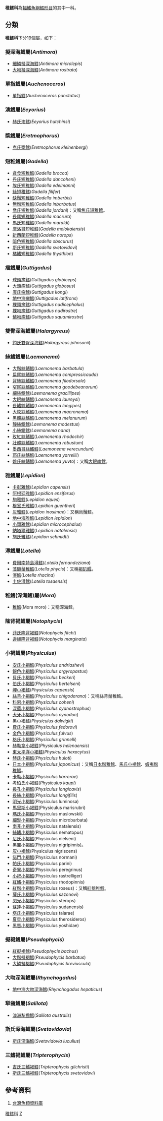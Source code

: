 {{Automatic taxobox
| taxon = Moridae
| image = Gadella imberbis.jpg
| image_caption = ''Gadella imberbis''
| authority = 
| subdivision_ranks = [[屬|屬]]
| subdivision = 
*見內文
}}
'''稚鱈科'''為[[輻鰭魚綱|輻鰭魚綱]][[鱈形目|鱈形目]]的其中一科。
==分類==
'''稚鱈科'''下分19個屬，如下：
===擬深海鱈屬(''Antimora'')===
*[[細鱗擬深海鱈|細鱗擬深海鱈]](''Antimora microlepis'')
*[[大吻擬深海鱈|大吻擬深海鱈]](''Antimora rostrata'')

===單指鱈屬(''Auchenoceros'')===
*[[單指鱈|單指鱈]](''Auchenoceros punctatus'')

===澳鱈屬(''Eeyorius'')===
*[[赫氏澳鱈|赫氏澳鱈]](''Eeyorius hutchinsi'')

===槳鱈屬(''Eretmophorus'')===
*[[克氏槳鱈|克氏槳鱈]](''Eretmophorus kleinenbergi'')

===短稚鱈屬(''Gadella'')===
*[[貪食短稚鱈|貪食短稚鱈]](''Gadella brocca'')
*[[丹氏短稚鱈|丹氏短稚鱈]](''Gadella dancoheni'')
*[[埃氏短稚鱈|埃氏短稚鱈]](''Gadella edelmanni'')
*[[絲短稚鱈|絲短稚鱈]](''Gadella filifer'')
*[[缺鬚短稚鱈|缺鬚短稚鱈]](''Gadella imberbis'')
*[[無鬚短稚鱈|無鬚短稚鱈]](''Gadella inbarbatus'')
*[[喬氏短稚鱈|喬氏短稚鱈]](''Gadella jordani'')：又稱[[焦氏短稚鳕|焦氏短稚鳕]]。
*[[長尾短稚鱈|長尾短稚鱈]](''Gadella macrura'')
*[[馬氏短稚鱈|馬氏短稚鱈]](''Gadella maraldi'')
*[[摩洛哥短稚鱈|摩洛哥短稚鱈]](''Gadella molokaiensis'')
*[[新西蘭短稚鱈|新西蘭短稚鱈]](''Gadella norops'')
*[[暗色短稚鱈|暗色短稚鱈]](''Gadella obscurus'')
*[[斯氏短稚鱈|斯氏短稚鱈]](''Gadella svetovidovi'')
*[[橘鰭短稚鱈|橘鰭短稚鱈]](''Gadella thysthlon'')

===瘤鱈屬(''Guttigadus'')===
*[[球頭瘤鱈|球頭瘤鱈]](''Guttigadus globiceps'')
*[[大頭瘤鱈|大頭瘤鱈]](''Guttigadus globosus'')
*[[康氏瘤鱈|康氏瘤鱈]](''Guttigadus kongi'')
*[[地中海瘤鱈|地中海瘤鱈]](''Guttigadus latifrons'')
*[[裸頭瘤鱈|裸頭瘤鱈]](''Guttigadus nudicephalus'')
*[[裸吻瘤鱈|裸吻瘤鱈]](''Guttigadus nudirostre'')
*[[鱗吻瘤鱈|鱗吻瘤鱈]](''Guttigadus squamirostre'')
===雙臀深海鱈屬(''Halargyreus'')===
*[[約氏雙臀深海鱈|約氏雙臀深海鱈]](''Halargyreus johnsonii'')

===絲鰭鱈屬(''Laemonema'')===
*[[大鬚絲鰭鱈|大鬚絲鰭鱈]](''Laemonema barbatula'')
*[[扁尾絲鰭鱈|扁尾絲鰭鱈]](''Laemonema compressicauda'')
*[[背絲絲鰭鱈|背絲絲鰭鱈]](''Laemonema filodorsale'')
*[[窄尾絲鰭鱈|窄尾絲鰭鱈]](''Laemonema goodebeanorum'')
*[[細絲鰭鱈|細絲鰭鱈]](''Laemonema gracillipes'')
*[[大眼絲鰭鱈|大眼絲鰭鱈]](''Laemonema laureysi'')
*[[長鰭絲鰭鱈|長鰭絲鰭鱈]](''Laemonema longipes'')
*[[大紋絲鰭鱈|大紋絲鰭鱈]](''Laemonema macronema'')
*[[黑體絲鰭鱈|黑體絲鰭鱈]](''Laemonema melanurum'')
*[[靜絲鰭鱈|靜絲鰭鱈]](''Laemonema modestus'')
*[[小絲鰭鱈|小絲鰭鱈]](''Laemonema nana'')
*[[玫紅絲鰭鱈|玫紅絲鰭鱈]](''Laemonema rhodochir'')
*[[壯體絲鰭鱈|壯體絲鰭鱈]](''Laemonema robustum'')
*[[墨西哥絲鰭鱈|墨西哥絲鰭鱈]](''Laemonema verecundum'')
*[[耶氏絲鰭鱈|耶氏絲鰭鱈]](''Laemonema yarrellii'')
*[[姚氏絲鰭鱈|姚氏絲鰭鱈]](''Laemonema yuvto'')：又稱[[大眼南鱈|大眼南鱈]]。

===雅鱈屬(''Lepidion'')===
*[[卡彭雅鱈|卡彭雅鱈]](''Lepidion capensis'')
*[[阿根廷雅鱈|阿根廷雅鱈]](''Lepidion ensiferus'')
*[[駒雅鱈|駒雅鱈]](''Lepidion eques'')
*[[根室氏雅鱈|根室氏雅鱈]](''Lepidion guentheri'')
*[[灰雅鱈|灰雅鱈]](''Lepidion inosimae'')：又稱烏鬚鱈。
*[[地中海雅鱈|地中海雅鱈]](''Lepidion lepidion'')
*[[小頭雅鱈|小頭雅鱈]](''Lepidion microcephalus'')
*[[納塔爾雅鱈|納塔爾雅鱈]](''Lepidion natalensis'')
*[[施氏雅鱈|施氏雅鱈]](''Lepidion schmidti'')

===潯鱈屬(''Lotella'')===
*[[費爾南特島潯鱈|費爾南特島潯鱈]](''Lotella fernandeziana'')
*[[藻磯鬚稚鱈|藻磯鬚稚鱈]](''Lotella phycis'')：又稱[[褐矶鳕|褐矶鳕]]。
*[[潯鱈|潯鱈]](''Lotella rhacina'')
*[[土佐潯鱈|土佐潯鱈]](''Lotella tosaensis'')

===稚鱈(深海鱈)屬(''Mora'')===
*[[稚鱈|稚鱈]](Mora moro)：又稱深海鱈。
===隆背褐鱈屬(''Notophycis'')===
*[[菲氏隆背褐鱈|菲氏隆背褐鱈]](''Notophycis fitchi'')
*[[邊緣隆背褐鱈|邊緣隆背褐鱈]](''Notophycis marginata'')

===小褐鱈屬(''Physiculus'')===
*[[安氏小褐鱈|安氏小褐鱈]](''Physiculus andriashevi'')
*[[銀色小褐鱈|銀色小褐鱈]](''Physiculus argyropastus'')
*[[貝氏小褐鱈|貝氏小褐鱈]](''Physiculus beckeri'')
*[[伯氏小褐鱈|伯氏小褐鱈]](''Physiculus bertelseni'')
*[[岬小褐鱈|岬小褐鱈]](''Physiculus capensis'')
*[[絲背小褐鱈|絲背小褐鱈]](''Physiculus chigodarana'')：又稱絲背鬚稚鱈。
*[[科恩小褐鱈|科恩小褐鱈]](''Physiculus coheni'')
*[[深藍小褐鱈|深藍小褐鱈]](''Physiculus cyanostrophus'')
*[[犬牙小褐鱈|犬牙小褐鱈]](''Physiculus cynodon'')
*[[黑小褐鱈|黑小褐鱈]](''Physiculus dalwigki'')
*[[費氏小褐鱈|費氏小褐鱈]](''Physiculus fedorovi'')
*[[金色小褐鱈|金色小褐鱈]](''Physiculus fulvus'')
*[[格氏小褐鱈|格氏小褐鱈]](''Physiculus grinnelli'')
*[[赫勒拿小褐鱈|赫勒拿小褐鱈]](''Physiculus helenaensis'')
*[[東太平洋小褐鱈|東太平洋小褐鱈]](''Physiculus hexacytus'')
*[[赫氏小褐鱈|赫氏小褐鱈]](''Physiculus huloti'')
*[[日本小褐鱈|日本小褐鱈]](''Physiculus japonicus'')：又稱[[日本鬚稚鱈|日本鬚稚鱈]]、[[馬氏小褐鱈|馬氏小褐鱈]]、[[蝦夷鬚稚鱈|蝦夷鬚稚鱈]]。
*[[卡勒小褐鱈|卡勒小褐鱈]](''Physiculus karrerae'')
*[[考珀氏小褐鱈|考珀氏小褐鱈]](''Physiculus kaupi'')
*[[長孔小褐鱈|長孔小褐鱈]](''Physiculus longicavis'')
*[[長絲小褐鱈|長絲小褐鱈]](''Physiculus longifilis'')
*[[明光小褐鱈|明光小褐鱈]](Physiculus luminosa) 
*[[馬里斯小褐鱈|馬里斯小褐鱈]](Physiculus marisrubri)
*[[瑪氏小褐鱈|瑪氏小褐鱈]](Physiculus maslowskii)
*[[細髭小褐鱈|細髭小褐鱈]](Physiculus microbarbata)
*[[南非小褐鱈|南非小褐鱈]](Physiculus natalensis)
*[[絲鰭小褐鱈|絲鰭小褐鱈]](Physiculus nematopus)
*[[尼氏小褐鱈|尼氏小褐鱈]](Physiculus nielseni)
*[[黑翼小褐鱈|黑翼小褐鱈]](Physiculus nigripinnis)。
*[[灰小褐鱈|灰小褐鱈]](Physiculus nigriscens)
*[[諾門小褐鱈|諾門小褐鱈]](Physiculus normani)
*[[帕氏小褐鱈|帕氏小褐鱈]](Physiculus parini)
*[[奇異小褐鱈|奇異小褐鱈]](Physiculus peregrinus)
*[[小耙小褐鱈|小耙小褐鱈]](Physiculus rastrelliger)
*[[紅鰭小褐鱈|紅鰭小褐鱈]](Physiculus rhodopinnis)
*[[紅鬚小褐鱈|紅鬚小褐鱈]](Physiculus roseus)：又稱[[紅鬚稚鱈|紅鬚稚鱈]]。
*[[薩氏小褐鱈|薩氏小褐鱈]](Physiculus sazonovi)
*[[閃光小褐鱈|閃光小褐鱈]](Physiculus sterops)
*[[蘇達小褐鱈|蘇達小褐鱈]](Physiculus sudanensis)
*[[塔氏小褐鱈|塔氏小褐鱈]](Physiculus talarae)
*[[夏星小褐鱈|夏星小褐鱈]](Physiculus therosideros)
*[[黑唇小褐鱈|黑唇小褐鱈]](Physiculus yoshidae)
===擬褐鱈屬(''Pseudophycis'')===
*[[紅擬褐鱈|紅擬褐鱈]](''Pseudophycis bachus'')
*[[大鬚擬褐鱈|大鬚擬褐鱈]](''Pseudophycis barbatus'')
*[[大鱗擬褐鱈|大鱗擬褐鱈]](''Pseudophycis breviuscula'')
===大吻深海鱈屬(''Rhynchogadus'')===
*[[地中海大吻深海鱈|地中海大吻深海鱈]](''Rhynchogadus hepaticus'')
===犁齒鱈屬(''Salilota'')===
*[[澳洲犁齒鱈|澳洲犁齒鱈]](''Salilota australis'')

===斯氏深海鱈屬(''Svetovidovia'')===
*[[斯氏深海鱈|斯氏深海鱈]](''Svetovidovia lucullus'')
===三鰭褐鱈屬(''Tripterophycis'')===
*[[吉氏三鰭褐鱈|吉氏三鰭褐鱈]](''Tripterophycis gilchristi'')
*[[斯氏三鰭褐鱈|斯氏三鰭褐鱈]](''Tripterophycis svetovidovi'')

==參考資料==
#[https://web.archive.org/web/20160526235836/http://fishdb.sinica.edu.tw/AjaxTree/tree.php 台灣魚類資料庫]
{{Taxonbar|from=Q545745}}

[[Category:稚鱈科|]]
[[Category:鳕形目|Z]]